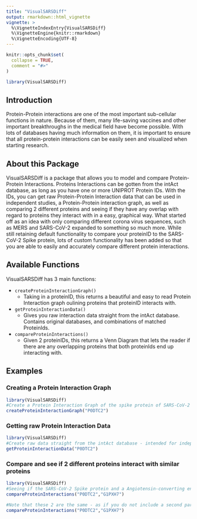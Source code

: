 ```yaml
---
title: "VisualSARSDiff"
output: rmarkdown::html_vignette
vignette: >
  %\VignetteIndexEntry{VisualSARSDiff}
  %\VignetteEngine{knitr::rmarkdown}
  %\VignetteEncoding{UTF-8}
---
```


```r
knitr::opts_chunk$set(
  collapse = TRUE,
  comment = "#>"
)

```

```r
library(VisualSARSDiff)
```
## Introduction

Protein-Protein interactions are one of the most important sub-cellular functions in nature. Because of them, many life-saving vaccines and other important breakthroughs in the medical field have become possible. With lots of databases having much information on them, it is important to ensure that all protein-protein interactions can be easily seen and visualized when starting research.


## About this Package

VisualSARSDiff is a package that allows you to model and compare Protein-Protein Interactions. Proteins Interactions can be gotten from the intAct database, as long as you have one or more UNIPROT Protein IDs. With the IDs, you can get raw Protein-Protein Interaction data that can be used in independent studies, a Protein-Protein interaction graph, as well as comparing 2 different proteins and seeing if they have any overlap with regard to proteins they interact with in a easy, graphical way. What started off as an idea with only comparing different corona virus sequences, such as MERS and SARS-CoV-2 expanded to something so much more. While still retaining default functionality to compare your proteinID  to the SARS-CoV-2 Spike protein, lots of custom functionality has been added so that you are able to easily and accurately compare different protein interactions. 


## Available Functions

VisualSARSDiff has 3 main functions:

* `createProteinInteractionGraph()`
    * Taking in a proteinID, this returns a beautiful and easy to read Protein Interaction graph oulining proteins that proteinID                interacts with.
* `getProteinInteractionData()`
    * Gives you raw interaction data straight from the intAct database. Contains original databases, and combinations of matched     ProteinIds.   
* `compareProteinInteractions()`
    * Given 2 proteinIDs, this returns a Venn Diagram that lets the reader if there are any overlapping proteins that both proteinIds end up interacting with. 
    

## Examples 

### Creating a Protein Interaction Graph

```r
library(VisualSARSDiff)
#Create a Protein Interaction Graph of the spike protein of SARS-CoV-2
createProteinInteractionGraph("P0DTC2")

```

### Getting raw Protein Interaction Data

```r
library(VisualSARSDiff)
#Create raw data straight from the intAct database - intended for independent research use
getProteinInteractionData("P0DTC2")

```

### Compare and see if 2 different proteins interact with similar proteins

```r
library(VisualSARSDiff)
#Seeing if the SARS-CoV-2 Spike protein and a Angiotensin-converting enzyme of a little brown bat have interactons
compareProteinInteractions("P0DTC2","G1PXH7")

#Note that these 2 are the same - as if you do not include a second paramter, it defaults to the spike protein mentioned
compareProteinInteractions("P0DTC2","G1PXH7")

```

